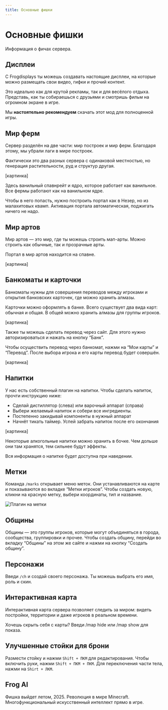 ```yaml
---
title: Основные фишки
---
```


# Основные фишки

Информация о фичах сервера.

## Дисплеи

С Frogdisplays ты можешь создавать настоящие дисплеи, на которые можно размещать свои видео, гифки и прочий контент.

Это идеально как для крутой рекламы, так и для весёлого отдыха. Представь, как ты собираешься с друзьями и смотришь фильм на огромном экране в игре.

Мы **настоятельно рекомендуем** скачать этот мод для полноценной игры.

<ButtonLink
  href="https://www.youtube.com/watch?v=dQw4w9WgXcQ"
  text="Скачать мод"
/>
<ButtonLink
  href="https://www.youtube.com/watch?v=dQw4w9WgXcQ"
  text="Подробнее"
/>

## Мир ферм

Сервер разделён на две части: мир построек и мир ферм. Благодаря этому, мы убрали лаги в мире построек.

Фактически это два разных сервера с одинаковой местностью, но генерация растительности, руд и структур другая.

[картинка]

Здесь ванильный спавнрейт и ядро, которое работает как ванильное. Все фермы работают как на ванильном ядре.

Чтобы в него попасть, нужно построить портал как в Незер, но из малахитовых квамп. Активация портала автоматическая, поджигать ничего не надо.

## Мир артов

Мир артов — это мир, где ты можешь строить мап-арты. Можно строить как обычные, так и прозрачные арты.

Портал в мир артов находится на спавне.

[картинка]

## Банкоматы и карточки

Банкоматы нужны для совершения переводов между игроками и открытия банковских карточек, где можно хранить алмазы.

Карточки можно оформлять в банке. Всего существует два вида карт: обычная и общая. В общей можно хранить алмазы для группы игроков.

[картинка]

Также ты можешь сделать перевод через сайт. Для этого нужно авторизироваться и нажать на кнопку “Банк”.

Чтобы осуществить перевод через банкомат, нажми на “Мои карты” и “Перевод”. После выбора игрока и его карты перевод будет совершён.

[картинка]

## Напитки

У нас есть собственный плагин на напитки. Чтобы сделать напиток, прочти инструкцию ниже:

- Сделай дистиллятор (слева) или варочный аппарат (справа)
- Выбери желаемый напиток и собери все ингредиенты.
- Постепенно закидывай компоненты в нужный аппарат
- Начнёт тикать таймер. Успей забрать напиток после его окончания

[картинка]

Некоторые алкогольные напитки можно хранить в бочке. Чем дольше они там хранятся, тем сильнее будут эффекты.

Вся информация о напитке будет доступна при наведении.

## Метки

Команда `/marks` открывает меню меток. Они устанавливаются на карте и показываются во вкладке “Метки игроков”. Чтобы создать новую, кликни на красную метку, выбери координаты, тип и название.

![Плагин на метки](/assets/features/marks.png)

## Общины

Общины — это группы игроков, которые могут объединяться в города, сообщества, группировки и прочее. Чтобы создать общину, перейди во вкладку “Общины” на этом же сайте и нажми на кнопку “Создать общину”.

## Персонажи

Введи `/ch` и создай своего персонажа. Ты можешь выбрать его имя, роль и скин.

## Интерактивная карта

Интерактивная карта сервера позволяет следить за миром: видеть постройки, территории и даже игроков в реальном времени.

Хочешь скрыть себя с карты? Введи /map hide или /map show для показа.

## Улучшенные стойки для брони

Размести стойку и нажми `Shift + ПКМ` для редактирования. Чтобы включить руки, нажми `Shift + ПКМ + ПКМ`. Для переключения части тела, нажми на `Shirt + ЛКМ`.

## Frog AI

Фишка выйдет летом, 2025. Революция в мире Minecraft. Многофункциональный искусственный интеллект прямо в игре.
